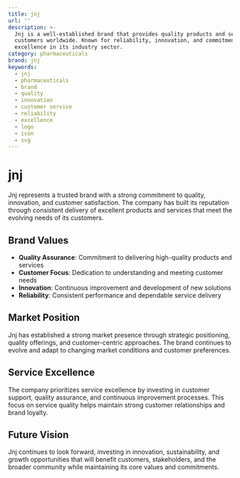 ```yaml
---
title: jnj
url: ''
description: >-
  Jnj is a well-established brand that provides quality products and services to
  customers worldwide. Known for reliability, innovation, and commitment to
  excellence in its industry sector.
category: pharmaceuticals
brand: jnj
keywords:
  - jnj
  - pharmaceuticals
  - brand
  - quality
  - innovation
  - customer service
  - reliability
  - excellence
  - logo
  - icon
  - svg
---
```


# jnj

Jnj represents a trusted brand with a strong commitment to quality, innovation, and customer satisfaction. The company has built its reputation through consistent delivery of excellent products and services that meet the evolving needs of its customers.

## Brand Values

- **Quality Assurance**: Commitment to delivering high-quality products and services
- **Customer Focus**: Dedication to understanding and meeting customer needs
- **Innovation**: Continuous improvement and development of new solutions
- **Reliability**: Consistent performance and dependable service delivery

## Market Position

Jnj has established a strong market presence through strategic positioning, quality offerings, and customer-centric approaches. The brand continues to evolve and adapt to changing market conditions and customer preferences.

## Service Excellence

The company prioritizes service excellence by investing in customer support, quality assurance, and continuous improvement processes. This focus on service quality helps maintain strong customer relationships and brand loyalty.

## Future Vision

Jnj continues to look forward, investing in innovation, sustainability, and growth opportunities that will benefit customers, stakeholders, and the broader community while maintaining its core values and commitments.
